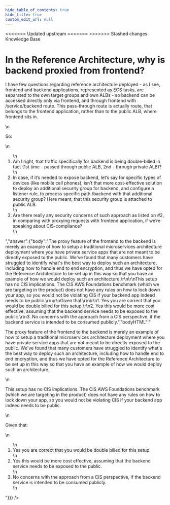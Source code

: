 ```yaml
---
hide_table_of_contents: true
hide_title: true
custom_edit_url: null
---
```



<head>
<<<<<<< Updated upstream
  <link rel="canonical" href="https://github.com/tnn-tnn-tnn-tnn-tnn-gruntwork-io/knowledge-base/discussions/389" />
=======
  <link rel="canonical" href="https://github.com/tnn-gruntwork-io/knowledge-base/discussions/389" />
>>>>>>> Stashed changes
</head>

<CenterLayout>
<span className="searchCategory">Knowledge Base</span>
<h1>In the Reference Architecture, why is backend proxied from frontend?</h1>
<GitHub discussion={{"id":"D_kwDOF8slf84APWwo","number":389,"author":{"login":"yorinasub17"},"title":"In the Reference Architecture, why is backend proxied from frontend?","body":"I have few questions regarding reference architecture deployed - as I see, frontend and backend applications, represented as ECS tasks, are separated to the own target groups and own ALBs - so backend can be accessed directly only via frontend, and through frontend with /service/backend  route. This pass-through route is actually route, that belongs to the frontend application, rather than to the public ALB, where frontend sits in.\r\n\r\nSo:\r\n1. Am I right, that traffic specifically for backend is being double-billed in fact (1st time - passed through public ALB, 2nd - through private ALB)?\r\n1. In case, if it’s needed to expose backend, let’s say for specific types of devices (like mobile cell phones), isn’t that more cost-effective solution to deploy an additional security group for backend, and configure a listener rule, to process specific path /backend  with that additional security group? Here meant, that this security group is attached to public ALB.\r\n1. Are there really any security concerns of such approach as listed on #2, in comparing with proxying requests with frontend application, if we’re speaking about CIS-compliance?","bodyHTML":"<p dir=\"auto\">I have few questions regarding reference architecture deployed - as I see, frontend and backend applications, represented as ECS tasks, are separated to the own target groups and own ALBs - so backend can be accessed directly only via frontend, and through frontend with /service/backend  route. This pass-through route is actually route, that belongs to the frontend application, rather than to the public ALB, where frontend sits in.</p>\n<p dir=\"auto\">So:</p>\n<ol dir=\"auto\">\n<li>Am I right, that traffic specifically for backend is being double-billed in fact (1st time - passed through public ALB, 2nd - through private ALB)?</li>\n<li>In case, if it’s needed to expose backend, let’s say for specific types of devices (like mobile cell phones), isn’t that more cost-effective solution to deploy an additional security group for backend, and configure a listener rule, to process specific path /backend  with that additional security group? Here meant, that this security group is attached to public ALB.</li>\n<li>Are there really any security concerns of such approach as listed on #2, in comparing with proxying requests with frontend application, if we’re speaking about CIS-compliance?</li>\n</ol>","answer":{"body":"The proxy feature of the frontend to the backend is merely an example of how to setup a traditional microservices architecture deployment where you have private service apps that are not meant to be directly exposed to the public. We've found that many customers have struggled to identify what's the best way to deploy such an architecture, including how to handle end to end encryption, and thus we have opted for the Reference Architecture to be set up in this way so that you have an example of how we would deploy such an architecture.\r\n\r\nThis setup has no CIS implications. The CIS AWS Foundations benchmark (which we are targeting in the product) does not have any rules on how to lock down your app, so you would not be violating CIS if your backend app indeed needs to be public.\r\n\r\nGiven that:\r\n\r\n1. Yes you are correct that you would be double billed for this setup.\r\n2. Yes this would be more cost effective, assuming that the backend service needs to be exposed to the public.\r\n3. No concerns with the approach from a CIS perspective, if the backend service is intended to be consumed publicly.","bodyHTML":"<p dir=\"auto\">The proxy feature of the frontend to the backend is merely an example of how to setup a traditional microservices architecture deployment where you have private service apps that are not meant to be directly exposed to the public. We've found that many customers have struggled to identify what's the best way to deploy such an architecture, including how to handle end to end encryption, and thus we have opted for the Reference Architecture to be set up in this way so that you have an example of how we would deploy such an architecture.</p>\n<p dir=\"auto\">This setup has no CIS implications. The CIS AWS Foundations benchmark (which we are targeting in the product) does not have any rules on how to lock down your app, so you would not be violating CIS if your backend app indeed needs to be public.</p>\n<p dir=\"auto\">Given that:</p>\n<ol dir=\"auto\">\n<li>Yes you are correct that you would be double billed for this setup.</li>\n<li>Yes this would be more cost effective, assuming that the backend service needs to be exposed to the public.</li>\n<li>No concerns with the approach from a CIS perspective, if the backend service is intended to be consumed publicly.</li>\n</ol>"}}} />

</CenterLayout>
  

<!-- ##DOCS-SOURCER-START
{
  "sourcePlugin": "github-discussions",
  "hash": "a7aba1a07e92b2f92341ebcae71c16de"
}
##DOCS-SOURCER-END -->
